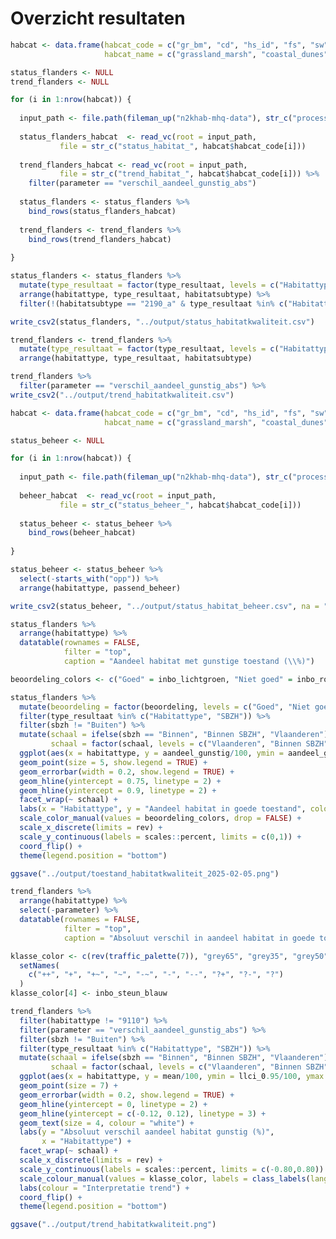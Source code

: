 # Overzicht resultaten

```r

habcat <- data.frame(habcat_code = c("gr_bm", "cd", "hs_id", "fs", "sw", "rw"),
                     habcat_name = c("grassland_marsh", "coastal_dunes", "heath_inland_dunes", "forests", "standing_water", "streams"))

status_flanders <- NULL
trend_flanders <- NULL

for (i in 1:nrow(habcat)) {
  
  input_path <- file.path(fileman_up("n2khab-mhq-data"), str_c("processed/lsvi_mhq/", habcat$habcat_name[i],"/result"))
  
  status_flanders_habcat  <- read_vc(root = input_path,
           file = str_c("status_habitat_", habcat$habcat_code[i]))
  
  trend_flanders_habcat <- read_vc(root = input_path,
           file = str_c("trend_habitat_", habcat$habcat_code[i])) %>%
    filter(parameter == "verschil_aandeel_gunstig_abs")
  
  status_flanders <- status_flanders %>%
    bind_rows(status_flanders_habcat)
  
  trend_flanders <- trend_flanders %>%
    bind_rows(trend_flanders_habcat)
  
}


```

```r

status_flanders <- status_flanders %>%
  mutate(type_resultaat = factor(type_resultaat, levels = c("Habitattype", "SBZH", "Habitatsubtype"))) %>%
  arrange(habitattype, type_resultaat, habitatsubtype) %>%
  filter(!(habitatsubtype == "2190_a" & type_resultaat %in% c("Habitattype", "SBZH")))

write_csv2(status_flanders, "../output/status_habitatkwaliteit.csv")

trend_flanders <- trend_flanders %>%
  mutate(type_resultaat = factor(type_resultaat, levels = c("Habitattype", "SBZH", "Habitatsubtype"))) %>%
  arrange(habitattype, type_resultaat, habitatsubtype)

trend_flanders %>%
  filter(parameter == "verschil_aandeel_gunstig_abs") %>%
write_csv2("../output/trend_habitatkwaliteit.csv")
```

```r

habcat <- data.frame(habcat_code = c("gr_bm", "cd", "hs_id", "fs", "sw"),
                     habcat_name = c("grassland_marsh", "coastal_dunes", "heath_inland_dunes", "forests", "standing_water"))

status_beheer <- NULL

for (i in 1:nrow(habcat)) {
  
  input_path <- file.path(fileman_up("n2khab-mhq-data"), str_c("processed/lsvi_mhq/", habcat$habcat_name[i],"/result"))
  
  beheer_habcat  <- read_vc(root = input_path,
           file = str_c("status_beheer_", habcat$habcat_code[i]))
  
  status_beheer <- status_beheer %>%
    bind_rows(beheer_habcat)
  
}

status_beheer <- status_beheer %>%
  select(-starts_with("opp")) %>%
  arrange(habitattype, passend_beheer)

write_csv2(status_beheer, "../output/status_habitat_beheer.csv", na = "")
```


```r
status_flanders %>%
  arrange(habitattype) %>%
  datatable(rownames = FALSE,
            filter = "top",
            caption = "Aandeel habitat met gunstige toestand (\\%)")
```

```r

beoordeling_colors <- c("Goed" = inbo_lichtgroen, "Niet goed" = inbo_rood, "Onbekend" = inbo_grijs)

status_flanders %>%
  mutate(beoordeling = factor(beoordeling, levels = c("Goed", "Niet goed", "Onbekend"))) %>%
  filter(type_resultaat %in% c("Habitattype", "SBZH")) %>%
  filter(sbzh != "Buiten") %>%
  mutate(schaal = ifelse(sbzh == "Binnen", "Binnen SBZH", "Vlaanderen"),
         schaal = factor(schaal, levels = c("Vlaanderen", "Binnen SBZH"))) %>%
  ggplot(aes(x = habitattype, y = aandeel_gunstig/100, ymin = aandeel_gunstig_llci/100, ymax = aandeel_gunstig_ulci/100, colour = beoordeling)) +
  geom_point(size = 5, show.legend = TRUE) +
  geom_errorbar(width = 0.2, show.legend = TRUE) +
  geom_hline(yintercept = 0.75, linetype = 2) +
  geom_hline(yintercept = 0.9, linetype = 2) +
  facet_wrap(~ schaal) +
  labs(x = "Habitattype", y = "Aandeel habitat in goede toestand", colour = "Beoordeling") +
  scale_color_manual(values = beoordeling_colors, drop = FALSE) +
  scale_x_discrete(limits = rev) +
  scale_y_continuous(labels = scales::percent, limits = c(0,1)) +
  coord_flip() +
  theme(legend.position = "bottom")

ggsave("../output/toestand_habitatkwaliteit_2025-02-05.png")
```


```r
trend_flanders %>%
  arrange(habitattype) %>%
  select(-parameter) %>%
  datatable(rownames = FALSE,
            filter = "top",
            caption = "Absoluut verschil in aandeel habitat in goede toestand")
```
```r

klasse_color <- c(rev(traffic_palette(7)), "grey65", "grey35", "grey50") %>%
  setNames(
    c("++", "+", "+~", "~", "-~", "-", "--", "?+", "?-", "?")
  ) 
klasse_color[4] <- inbo_steun_blauw

trend_flanders %>%
  filter(habitattype != "9110") %>%
  filter(parameter == "verschil_aandeel_gunstig_abs") %>%
  filter(sbzh != "Buiten") %>%
  filter(type_resultaat %in% c("Habitattype", "SBZH")) %>%
  mutate(schaal = ifelse(sbzh == "Binnen", "Binnen SBZH", "Vlaanderen"),
         schaal = factor(schaal, levels = c("Vlaanderen", "Binnen SBZH"))) %>%
  ggplot(aes(x = habitattype, y = mean/100, ymin = llci_0.95/100, ymax = ulci_0.95/100, label = klasse, colour = klasse)) +
  geom_point(size = 7) +
  geom_errorbar(width = 0.2, show.legend = TRUE) +
  geom_hline(yintercept = 0, linetype = 2) +
  geom_hline(yintercept = c(-0.12, 0.12), linetype = 3) +
  geom_text(size = 4, colour = "white") +
  labs(y = "Absoluut verschil aandeel habitat gunstig (%)",
       x = "Habitattype") +
  facet_wrap(~ schaal) +
  scale_x_discrete(limits = rev) +
  scale_y_continuous(labels = scales::percent, limits = c(-0.80,0.80)) +
  scale_colour_manual(values = klasse_color, labels = class_labels(lang = "nl")) +
  labs(colour = "Interpretatie trend") +
  coord_flip() +
  theme(legend.position = "bottom")

ggsave("../output/trend_habitatkwaliteit.png")

```
